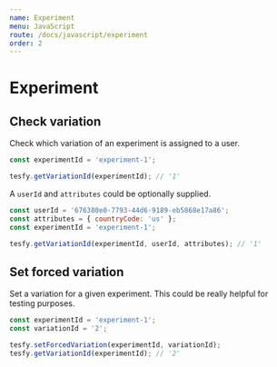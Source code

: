 ```yaml
---
name: Experiment
menu: JavaScript
route: /docs/javascript/experiment
order: 2
---
```


# Experiment

## Check variation

Check which variation of an experiment is assigned to a user.

```javascript
const experimentId = 'experiment-1';

tesfy.getVariationId(experimentId); // '1'
```

A `userId` and `attributes` could be optionally supplied.

```javascript
const userId = '676380e0-7793-44d6-9189-eb5868e17a86';
const attributes = { countryCode: 'us' };
const experimentId = 'experiment-1';

tesfy.getVariationId(experimentId, userId, attributes); // '1'
```

## Set forced variation

Set a variation for a given experiment. This could be really helpful for testing purposes.

```javascript
const experimentId = 'experiment-1';
const variationId = '2';

tesfy.setForcedVariation(experimentId, variationId);
tesfy.getVariationId(experimentId); // '2'
```
